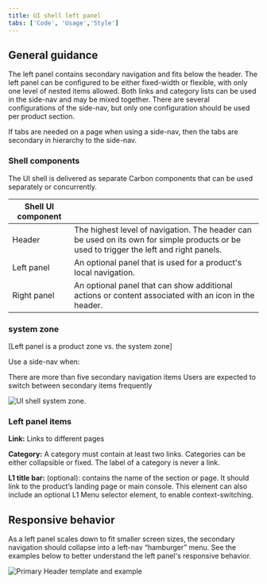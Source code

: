 ```yaml
---
title: UI shell left panel
tabs: ['Code', 'Usage','Style']
---
```

## General guidance

The left panel contains secondary navigation and fits below the header. The left panel can be configured to be either fixed-width or flexible, with only one level of nested items allowed. Both links and category lists can be used in the side-nav and may be mixed together. There are several configurations of the side-nav, but only one configuration should be used per product section.

If tabs are needed on a page when using a side-nav, then the tabs are secondary in hierarchy to the side-nav.

### Shell components

The UI shell is delivered as separate Carbon components that can be used separately or concurrently. 


| Shell UI component      |   |
|-------------|---|
| Header      | The highest level of navigation. The header can be used on its own for simple products or be used to trigger the left and right panels.|
| Left panel  | An optional panel that is used for a product's local navigation.|
| Right panel | An optional panel that can show additional actions or content associated with an icon in the header.|


### system zone

[Left panel is a product zone vs. the system zone]

Use a side-nav when:

There are more than five secondary navigation items
Users are expected to switch between secondary items frequently

<ImageComponent cols="8"  caption="UI shell system zone">

![UI shell system zone.](images/zones-platform.png)

</ImageComponent>

### Left panel items

**Link:** Links to different pages

**Category:** A category must contain at least two links. Categories can be either collapsible or fixed. The label of a category is never a link.

**L1 title bar:** (optional): contains the name of the section or page. It should link to the product’s landing page or main console. This element can also include an optional L1 Menu selector element, to enable context-switching.

## Responsive behavior

As a left panel scales down to fit smaller screen sizes, the secondary navigation should collapse into a left-nav “hamburger” menu. See the examples below to better understand the left panel's responsive behavior.

<ImageComponent cols="12" caption="Primary header">

![Primary Header template and example](images/header-responsive2.png)

</ImageComponent>


